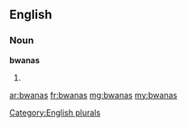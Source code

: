 ==English==

===Noun===
'''bwanas'''

# {{plural of|[[bwana]]}}

[[Category:English plurals]]

[[ar:bwanas]]
[[fr:bwanas]]
[[mg:bwanas]]
[[my:bwanas]]